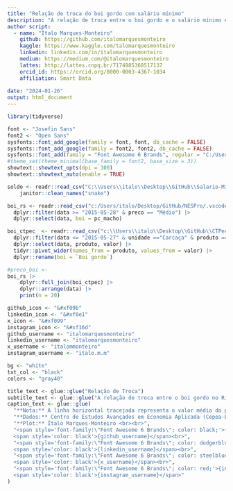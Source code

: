 ```yaml
---
title: "Relação de troca do boi gordo com salário mínimo"
description: "A relação de troca entre o boi gordo e o salário mínimo é uma métrica utilizada para avaliar o poder de compra do salário mínimo em relação ao preço da carne bovina."
author script: 
  - name: "Ítalo Marques-Monteiro"
    github: https://github.com/italomarquesmonteiro
    kaggle: https://www.kaggle.com/talomarquesmonteiro
    linkedin: linkedin.com/in/italomarquesmonteiro
    medium: https://medium.com/@italomarquesmonteiro
    lattes: http://lattes.cnpq.br/7174985368517137
    orcid_id: https://orcid.org/0000-0003-4367-1034
    affiliation: Smart Data
        
date: "2024-01-26"
output: html_document
---
```


```r
library(tidyverse)
```

```r
font <- "Josefin Sans"
font2 <- "Open Sans"
sysfonts::font_add_google(family = font, font, db_cache = FALSE)
sysfonts::font_add_google(family = font2, font2, db_cache = FALSE)
sysfonts::font_add(family = "Font Awesome 6 Brands", regular = "C:/Users/italo/AppData/Local/Microsoft/Windows/Fonts/Font Awesome 6 Brands-Regular-400.otf") # nolint
#theme_set(theme_minimal(base_family = font2, base_size = 3))
showtext::showtext_opts(dpi = 300)
showtext::showtext_auto(enable = TRUE)
```


```r
soldo <- readr::read_csv("C:\\Users\\italo\\Desktop\\GitHub\\Salario-Minimo-BR\\.vscode\\Dataset\\Salário-Mínimo-Mensal.csv") |>
    janitor::clean_names("snake")

boi_rs <- readr::read_csv("c:/Users/italo/Desktop/GitHub/NESPro/.vscode/Dataset/GadoGordo.csv") |>
  dplyr::filter(data >= "2015-05-28" & preco == "Médio") |>
  dplyr::select(data, boi = pc_macho)

boi_ctpec  <- readr::read_csv("c:\\Users\\italo\\Desktop\\GitHub\\CTPec\\.vscode\\Dataset\\Cotações.csv") |>
  dplyr::filter(data <= "2015-05-27" & unidade =="Carcaça" & produto == "Boi gordo") |>
  dplyr::select(data, produto, valor) |>
  tidyr::pivot_wider(names_from = produto, values_from = valor) |>
  dplyr::rename(boi = `Boi gordo`)
```

```r
#preco_boi <- 
boi_rs |>
    dplyr::full_join(boi_ctpec) |>
    dplyr::arrange(data) |>
    print(n = 20)
```

```r
github_icon <- "&#xf09b"
linkedin_icon <- "&#xf0e1"
x_icon <- "&#xf099"
instagram_icon <- "&#xf16d"
github_username <- "italomarquesmonteiro"
linkedin_username <- "italomarquesmonteiro"
x_username <- "italommonteiro"
instagram_username <- "italo.m.m"

bg <- "white"
txt_col <- "black"
colors <- "gray40"

title_text <- glue::glue("Relação de Troca")
subtitle_text <- glue::glue("A relação de troca entre o boi gordo no Rio Grande do Sul e o salário mínimo é uma métrica econômica importante <br> que avalia quantas arrobas (@) de boi gordo são necessárias para pagar o valor de um salário mínimo.")
caption_text <- glue::glue(
  "**Nota:** A linha horizontal tracejada representa o valor médio do período. As barras escuras representam os valores mínimo e máximo dentro do período.<br>",
  "**Dados:** Centro de Estudos Avançados em Economia Aplicada (Cepea-Esalq)<br>",
  "**Plot:** Ítalo Marques-Monteiro <br><br>",
  "<span style='font-family:\"Font Awesome 6 Brands\"; color: black;'>{github_icon};</span> 
  <span style='color: black'>{github_username}</span><br>",
  "<span style='font-family:\"Font Awesome 6 Brands\"; color: dodgerblue4;'>{linkedin_icon};</span> 
  <span style='color: black'>{linkedin_username}</span><br>",
  "<span style='font-family:\"Font Awesome 6 Brands\"; color: steelblue;'>{x_icon};</span>
  <span style='color: black'>{x_username}</span><br>",
  "<span style='font-family:\"Font Awesome 6 Brands\"; color: red;'>{instagram_icon};</span>
  <span style='color: black'>{instagram_username}</span>"
)
```